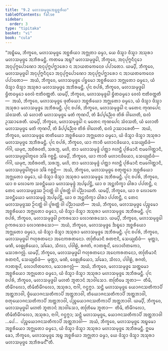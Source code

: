 ```yaml
---
title: "9.2 ᨾᩉᩣᩈᨾᩩᨴ᩠ᨴᩮᩋᨭ᩠ᨮᨧ᩠ᨨᩁᩥᨿ"
tableOfContents: false
sidebar:
  order: 3
type: "tipitaka"
basket: "vi"
book: "cula"
---
```



<DynamicBreadcrumb />

<Division number="384" book="cula">

<Paragraph number="1859" book="cula">
“ᩋᨭ᩠ᨮᩥᨾᩮ, ᨽᩥᨠ᩠ᨡᩅᩮ, ᨾᩉᩣᩈᨾᩩᨴ᩠ᨴᩮ ᩋᨧ᩠ᨨᩁᩥᨿᩣ ᩋᨻ᩠ᨽᩩᨲᩣ ᨵᨾ᩠ᨾᩣ, ᨿᩮ ᨴᩥᩈ᩠ᩅᩣ ᨴᩥᩈ᩠ᩅᩣ ᩋᩈᩩᩁᩣ ᨾᩉᩣᩈᨾᩩᨴ᩠ᨴᩮ ᩋᨽᩥᩁᨾᨶ᩠ᨲᩥ. ᨠᨲᨾᩮ ᩋᨭ᩠ᨮ?
</Paragraph>

<Paragraph number="1860" book="cula">
ᨾᩉᩣᩈᨾᩩᨴ᩠ᨴᩮᩤ, ᨽᩥᨠ᩠ᨡᩅᩮ, ᩋᨶᩩᨸᩩᨻ᩠ᨻᨶᩥᨶ᩠ᨶᩮᩣ ᩋᨶᩩᨸᩩᨻ᩠ᨻᨸᩮᩣᨱᩮᩣ ᩋᨶᩩᨸᩩᨻ᩠ᨻᨸᨻ᩠ᨽᩣᩁᩮᩣ ᨶ ᩋᩣᨿᨲᨠᩮᨶᩮᩅ ᨸᨸᩣᨲᩮᩣ. ᨿᨾ᩠ᨸᩥ, ᨽᩥᨠ᩠ᨡᩅᩮ, ᨾᩉᩣᩈᨾᩩᨴ᩠ᨴᩮᩤ ᩋᨶᩩᨸᩩᨻ᩠ᨻᨶᩥᨶ᩠ᨶᩮᩣ ᩋᨶᩩᨸᩩᨻ᩠ᨻᨸᩮᩣᨱᩮᩣ ᩋᨶᩩᨸᩩᨻ᩠ᨻᨸᨻ᩠ᨽᩣᩁᩮᩣ ᨶ ᩋᩣᨿᨲᨠᩮᨶᩮᩅ ᨸᨸᩣᨲᩮᩣ—  ᩋᨿᩴ, ᨽᩥᨠ᩠ᨡᩅᩮ, ᨾᩉᩣᩈᨾᩩᨴ᩠ᨴᩮ ᨸᨮᨾᩮᩣ ᩋᨧ᩠ᨨᩁᩥᨿᩮᩣ ᩋᨻ᩠ᨽᩩᨲᩮᩣ ᨵᨾ᩠ᨾᩮᩣ, ᨿᩴ ᨴᩥᩈ᩠ᩅᩣ ᨴᩥᩈ᩠ᩅᩣ ᩋᩈᩩᩁᩣ ᨾᩉᩣᩈᨾᩩᨴ᩠ᨴᩮ ᩋᨽᩥᩁᨾᨶ᩠ᨲᩥ.
</Paragraph>

<Paragraph number="1861" book="cula">
ᨸᩩᨶ ᨧᨸᩁᩴ, ᨽᩥᨠ᩠ᨡᩅᩮ, ᨾᩉᩣᩈᨾᩩᨴ᩠ᨴᩮᩤ ᨮᩥᨲᨵᨾ᩠ᨾᩮᩣ ᩅᩮᩃᩴ ᨶᩣᨲᩥᩅᨲ᩠ᨲᨲᩥ. ᨿᨾ᩠ᨸᩥ, ᨽᩥᨠ᩠ᨡᩅᩮ, ᨾᩉᩣᩈᨾᩩᨴ᩠ᨴᩮᩤ ᨮᩥᨲᨵᨾ᩠ᨾᩮᩣ ᩅᩮᩃᩴ ᨶᩣᨲᩥᩅᨲ᩠ᨲᨲᩥ—  ᩋᨿᩴ, ᨽᩥᨠ᩠ᨡᩅᩮ, ᨾᩉᩣᩈᨾᩩᨴ᩠ᨴᩮ ᨴᩩᨲᩥᨿᩮᩣ ᩋᨧ᩠ᨨᩁᩥᨿᩮᩣ ᩋᨻ᩠ᨽᩩᨲᩮᩣ ᨵᨾ᩠ᨾᩮᩣ, ᨿᩴ ᨴᩥᩈ᩠ᩅᩣ ᨴᩥᩈ᩠ᩅᩣ ᩋᩈᩩᩁᩣ ᨾᩉᩣᩈᨾᩩᨴ᩠ᨴᩮ ᩋᨽᩥᩁᨾᨶ᩠ᨲᩥ.
</Paragraph>

<Paragraph number="1862" book="cula">
ᨸᩩᨶ ᨧᨸᩁᩴ, ᨽᩥᨠ᩠ᨡᩅᩮ, ᨾᩉᩣᩈᨾᩩᨴ᩠ᨴᩮᩤ ᨶ ᨾᨲᩮᨶ ᨠᩩᨱᨸᩮᨶ ᩈᩴᩅᩈᨲᩥ. ᨿᩴ ᩉᩮᩣᨲᩥ ᨾᩉᩣᩈᨾᩩᨴ᩠ᨴᩮ ᨾᨲᩴ ᨠᩩᨱᨸᩴ, ᨲᩴ ᨡᩥᨸ᩠ᨸᨬ᩠ᨬᩮᩅ ᨲᩦᩁᩴ ᩅᩤᩉᩮᨲᩥ, ᨳᩃᩴ ᩏᩔᩣᩁᩮᨲᩥ. ᨿᨾ᩠ᨸᩥ, ᨽᩥᨠ᩠ᨡᩅᩮ, ᨾᩉᩣᩈᨾᩩᨴ᩠ᨴᩮᩤ ᨶ ᨾᨲᩮᨶ ᨠᩩᨱᨸᩮᨶ ᩈᩴᩅᩈᨲᩥ, ᨿᩴ ᩉᩮᩣᨲᩥ ᨾᩉᩣᩈᨾᩩᨴ᩠ᨴᩮ ᨾᨲᩴ ᨠᩩᨱᨸᩴ, ᨲᩴ ᨡᩥᨸ᩠ᨸᨬ᩠ᨬᩮᩅ ᨲᩦᩁᩴ ᩅᩤᩉᩮᨲᩥ, ᨳᩃᩴ ᩏᩔᩣᩁᩮᨲᩥ—  ᩋᨿᩴ, ᨽᩥᨠ᩠ᨡᩅᩮ, ᨾᩉᩣᩈᨾᩩᨴ᩠ᨴᩮ ᨲᨲᩥᨿᩮᩣ ᩋᨧ᩠ᨨᩁᩥᨿᩮᩣ ᩋᨻ᩠ᨽᩩᨲᩮᩣ ᨵᨾ᩠ᨾᩮᩣ, ᨿᩴ ᨴᩥᩈ᩠ᩅᩣ ᨴᩥᩈ᩠ᩅᩣ ᩋᩈᩩᩁᩣ ᨾᩉᩣᩈᨾᩩᨴ᩠ᨴᩮ ᩋᨽᩥᩁᨾᨶ᩠ᨲᩥ.
</Paragraph>

<Paragraph number="1863" book="cula">
ᨸᩩᨶ ᨧᨸᩁᩴ, ᨽᩥᨠ᩠ᨡᩅᩮ, ᨿᩣ ᨠᩣᨧᩥ ᨾᩉᩣᨶᨴᩥᨿᩮᩣ, ᩈᩮᨿ᩠ᨿᨳᩥᨴᩴ—  ᨣᩘᨣᩤ, ᨿᨾᩩᨶᩣ, ᩋᨧᩥᩁᩅᨲᩦ, ᩈᩁᨽᩪ, ᨾᩉᩦ, ᨲᩣ ᨾᩉᩣᩈᨾᩩᨴ᩠ᨴᩴ ᨸᨲ᩠ᨲᩣ ᨩᩉᨶ᩠ᨲᩥ ᨸᩩᩁᩥᨾᩣᨶᩥ ᨶᩣᨾᨣᩮᩤᨲ᩠ᨲᩣᨶᩥ, ᨾᩉᩣᩈᨾᩩᨴ᩠ᨴᩮᩤᨲ᩠ᩅᩮᩅ ᩈᩘᨡᩴ ᨣᨧ᩠ᨨᨶ᩠ᨲᩥ. ᨿᨾ᩠ᨸᩥ, ᨽᩥᨠ᩠ᨡᩅᩮ, ᨿᩣ ᨠᩣᨧᩥ ᨾᩉᩣᨶᨴᩥᨿᩮᩣ, ᩈᩮᨿ᩠ᨿᨳᩥᨴᩴ—  ᨣᩘᨣᩤ, ᨿᨾᩩᨶᩣ, ᩋᨧᩥᩁᩅᨲᩦ, ᩈᩁᨽᩪ, ᨾᩉᩦ, ᨲᩣ ᨾᩉᩣᩈᨾᩩᨴ᩠ᨴᩴ ᨸᨲ᩠ᨲᩣ ᨩᩉᨶ᩠ᨲᩥ ᨸᩩᩁᩥᨾᩣᨶᩥ ᨶᩣᨾᨣᩮᩤᨲ᩠ᨲᩣᨶᩥ, ᨾᩉᩣᩈᨾᩩᨴ᩠ᨴᩮᩤᨲ᩠ᩅᩮᩅ ᩈᩘᨡᩴ ᨣᨧ᩠ᨨᨶ᩠ᨲᩥ—  ᩋᨿᩴ, ᨽᩥᨠ᩠ᨡᩅᩮ, ᨾᩉᩣᩈᨾᩩᨴ᩠ᨴᩮ ᨧᨲᩩᨲ᩠ᨳᩮᩣ ᩋᨧ᩠ᨨᩁᩥᨿᩮᩣ ᩋᨻ᩠ᨽᩩᨲᩮᩣ ᨵᨾ᩠ᨾᩮᩣ, ᨿᩴ ᨴᩥᩈ᩠ᩅᩣ ᨴᩥᩈ᩠ᩅᩣ ᩋᩈᩩᩁᩣ ᨾᩉᩣᩈᨾᩩᨴ᩠ᨴᩮ ᩋᨽᩥᩁᨾᨶ᩠ᨲᩥ.
</Paragraph>

<Paragraph number="1864" book="cula">
ᨸᩩᨶ ᨧᨸᩁᩴ, ᨽᩥᨠ᩠ᨡᩅᩮ, ᨿᩣ ᨧ ᩃᩮᩣᨠᩮ ᩈᩅᨶ᩠ᨲᩥᨿᩮᩣ ᨾᩉᩣᩈᨾᩩᨴ᩠ᨴᩴ ᩋᨸ᩠ᨸᩮᨶ᩠ᨲᩥ, ᨿᩣ ᨧ ᩋᨶ᩠ᨲᩃᩥᨠ᩠ᨡᩣ ᨵᩤᩁᩣ ᨸᨸᨲᨶ᩠ᨲᩥ, ᨶ ᨲᩮᨶ ᨾᩉᩣᩈᨾᩩᨴ᩠ᨴᩔ ᩐᨶᨲ᩠ᨲᩴ ᩅᩤ ᨸᩪᩁᨲ᩠ᨲᩴ ᩅᩤ ᨸᨬ᩠ᨬᩣᨿᨲᩥ. ᨿᨾ᩠ᨸᩥ, ᨽᩥᨠ᩠ᨡᩅᩮ, ᨿᩣ ᨧ ᩃᩮᩣᨠᩮ ᩈᩅᨶ᩠ᨲᩥᨿᩮᩣ ᨾᩉᩣᩈᨾᩩᨴ᩠ᨴᩴ ᩋᨸ᩠ᨸᩮᨶ᩠ᨲᩥ, ᨿᩣ ᨧ ᩋᨶ᩠ᨲᩃᩥᨠ᩠ᨡᩣ ᨵᩤᩁᩣ ᨸᨸᨲᨶ᩠ᨲᩥ, ᨶ ᨲᩮᨶ ᨾᩉᩣᩈᨾᩩᨴ᩠ᨴᩔ ᩐᨶᨲ᩠ᨲᩴ ᩅᩤ ᨸᩪᩁᨲ᩠ᨲᩴ ᩅᩤ ᨸᨬ᩠ᨬᩣᨿᨲᩥ—  ᩋᨿᩴ, ᨽᩥᨠ᩠ᨡᩅᩮ, ᨾᩉᩣᩈᨾᩩᨴ᩠ᨴᩮ ᨸᨬ᩠ᨧᨾᩮᩣ ᩋᨧ᩠ᨨᩁᩥᨿᩮᩣ ᩋᨻ᩠ᨽᩩᨲᩮᩣ ᨵᨾ᩠ᨾᩮᩣ, ᨿᩴ ᨴᩥᩈ᩠ᩅᩣ ᨴᩥᩈ᩠ᩅᩣ ᩋᩈᩩᩁᩣ ᨾᩉᩣᩈᨾᩩᨴ᩠ᨴᩮ ᩋᨽᩥᩁᨾᨶ᩠ᨲᩥ.
</Paragraph>

<Paragraph number="1865" book="cula">
ᨸᩩᨶ ᨧᨸᩁᩴ, ᨽᩥᨠ᩠ᨡᩅᩮ, ᨾᩉᩣᩈᨾᩩᨴ᩠ᨴᩮᩤ ᩑᨠᩁᩈᩮᩣ ᩃᩮᩣᨱᩁᩈᩮᩣ. ᨿᨾ᩠ᨸᩥ, ᨽᩥᨠ᩠ᨡᩅᩮ, ᨾᩉᩣᩈᨾᩩᨴ᩠ᨴᩮᩤ ᩑᨠᩁᩈᩮᩣ ᩃᩮᩣᨱᩁᩈᩮᩣ—  ᩋᨿᩴ, ᨽᩥᨠ᩠ᨡᩅᩮ, ᨾᩉᩣᩈᨾᩩᨴ᩠ᨴᩮ ᨨᨭ᩠ᨮᩮᩣ ᩋᨧ᩠ᨨᩁᩥᨿᩮᩣ ᩋᨻ᩠ᨽᩩᨲᩮᩣ ᨵᨾ᩠ᨾᩮᩣ, ᨿᩴ ᨴᩥᩈ᩠ᩅᩣ ᨴᩥᩈ᩠ᩅᩣ ᩋᩈᩩᩁᩣ ᨾᩉᩣᩈᨾᩩᨴ᩠ᨴᩮ ᩋᨽᩥᩁᨾᨶ᩠ᨲᩥ.
</Paragraph>

<Paragraph number="1866" book="cula">
ᨸᩩᨶ ᨧᨸᩁᩴ, ᨽᩥᨠ᩠ᨡᩅᩮ, ᨾᩉᩣᩈᨾᩩᨴ᩠ᨴᩮᩤ ᨻᩉᩩᩁᨲᨶᩮᩣ ᩋᨶᩮᨠᩁᨲᨶᩮᩣ. ᨲᨲᩕᩥᨾᩣᨶᩥ ᩁᨲᨶᩣᨶᩥ, ᩈᩮᨿ᩠ᨿᨳᩥᨴᩴ—  ᨾᩩᨲ᩠ᨲᩣ, ᨾᨱᩥ, ᩅᩮᩊᩩᩁᩥᨿᩮᩣ, ᩈᩘᨡᩮᩣ, ᩈᩥᩃᩣ, ᨸᩅᩤᩊᩴ, ᩁᨩᨲᩴ, ᨩᩣᨲᩁᩪᨸᩴ, ᩃᩮᩣᩉᩥᨲᨠᩮᩣ, ᨾᩈᩣᩁᨣᩃᩖᩴ. ᨿᨾ᩠ᨸᩥ, ᨽᩥᨠ᩠ᨡᩅᩮ, ᨾᩉᩣᩈᨾᩩᨴ᩠ᨴᩮᩤ ᨻᩉᩩᩁᨲᨶᩮᩣ ᩋᨶᩮᨠᩁᨲᨶᩮᩣ, ᨲᨲᩕᩥᨾᩣᨶᩥ ᩁᨲᨶᩣᨶᩥ, ᩈᩮᨿ᩠ᨿᨳᩥᨴᩴ—  ᨾᩩᨲ᩠ᨲᩣ, ᨾᨱᩥ, ᩅᩮᩊᩩᩁᩥᨿᩮᩣ, ᩈᩘᨡᩮᩣ, ᩈᩥᩃᩣ, ᨸᩅᩤᩊᩴ, ᩁᨩᨲᩴ, ᨩᩣᨲᩁᩪᨸᩴ, ᩃᩮᩣᩉᩥᨲᨠᩮᩣ, ᨾᩈᩣᩁᨣᩃᩖᩴ—  ᩋᨿᩴ, ᨽᩥᨠ᩠ᨡᩅᩮ, ᨾᩉᩣᩈᨾᩩᨴ᩠ᨴᩮ ᩈᨲ᩠ᨲᨾᩮᩣ ᩋᨧ᩠ᨨᩁᩥᨿᩮᩣ ᩋᨻ᩠ᨽᩩᨲᩮᩣ ᨵᨾ᩠ᨾᩮᩣ, ᨿᩴ ᨴᩥᩈ᩠ᩅᩣ ᨴᩥᩈ᩠ᩅᩣ ᩋᩈᩩᩁᩣ ᨾᩉᩣᩈᨾᩩᨴ᩠ᨴᩮ ᩋᨽᩥᩁᨾᨶ᩠ᨲᩥ.
</Paragraph>

<Paragraph number="1867" book="cula">
ᨸᩩᨶ ᨧᨸᩁᩴ, ᨽᩥᨠ᩠ᨡᩅᩮ, ᨾᩉᩣᩈᨾᩩᨴ᩠ᨴᩮᩤ ᨾᩉᨲᩴ ᨽᩪᨲᩣᨶᩴ ᩋᩣᩅᩤᩈᩮᩣ. ᨲᨲᩕᩥᨾᩮ ᨽᩪᨲᩣ—  ᨲᩥᨾᩥ, ᨲᩥᨾᩥᩘᨣᩃᩮᩣ, ᨲᩥᨾᩥᨲᩥᨾᩥᩘᨣᩃᩮᩣ, ᩋᩈᩩᩁᩣ, ᨶᩣᨣᩤ, ᨣᨶ᩠ᨵᨻ᩠ᨻᩣ. ᩈᨶ᩠ᨲᩥ ᨾᩉᩣᩈᨾᩩᨴ᩠ᨴᩮ ᨿᩮᩣᨩᨶᩈᨲᩥᨠᩣᨸᩥ ᩋᨲ᩠ᨲᨽᩣᩅᩤ, ᨴ᩠ᩅᩥᨿᩮᩣᨩᨶᩈᨲᩥᨠᩣᨸᩥ ᩋᨲ᩠ᨲᨽᩣᩅᩤ, ᨲᩥᨿᩮᩣᨩᨶᩈᨲᩥᨠᩣᨸᩥ ᩋᨲ᩠ᨲᨽᩣᩅᩤ, ᨧᨲᩩᨿᩮᩣᨩᨶᩈᨲᩥᨠᩣᨸᩥ ᩋᨲ᩠ᨲᨽᩣᩅᩤ, ᨸᨬ᩠ᨧᨿᩮᩣᨩᨶᩈᨲᩥᨠᩣᨸᩥ ᩋᨲ᩠ᨲᨽᩣᩅᩤ. ᨿᨾ᩠ᨸᩥ, ᨽᩥᨠ᩠ᨡᩅᩮ, ᨾᩉᩣᩈᨾᩩᨴ᩠ᨴᩮᩤ ᨾᩉᨲᩴ ᨽᩪᨲᩣᨶᩴ ᩋᩣᩅᩤᩈᩮᩣ, ᨲᨲᩕᩥᨾᩮ ᨽᩪᨲᩣ—  ᨲᩥᨾᩥ, ᨲᩥᨾᩥᩘᨣᩃᩮᩣ, ᨲᩥᨾᩥᨲᩥᨾᩥᩘᨣᩃᩮᩣ, ᩋᩈᩩᩁᩣ, ᨶᩣᨣᩤ, ᨣᨶ᩠ᨵᨻ᩠ᨻᩣ; ᩈᨶ᩠ᨲᩥ ᨾᩉᩣᩈᨾᩩᨴ᩠ᨴᩮ, ᨿᩮᩣᨩᨶᩈᨲᩥᨠᩣᨸᩥ ᩋᨲ᩠ᨲᨽᩣᩅᩤ …ᨸᩮ…  ᨸᨬ᩠ᨧᨿᩮᩣᨩᨶᩈᨲᩥᨠᩣᨸᩥ ᩋᨲ᩠ᨲᨽᩣᩅᩤ—  ᩋᨿᩴ, ᨽᩥᨠ᩠ᨡᩅᩮ, ᨾᩉᩣᩈᨾᩩᨴ᩠ᨴᩮ ᩋᨭ᩠ᨮᨾᩮᩣ ᩋᨧ᩠ᨨᩁᩥᨿᩮᩣ ᩋᨻ᩠ᨽᩩᨲᩮᩣ ᨵᨾ᩠ᨾᩮᩣ, ᨿᩴ ᨴᩥᩈ᩠ᩅᩣ ᨴᩥᩈ᩠ᩅᩣ ᩋᩈᩩᩁᩣ ᨾᩉᩣᩈᨾᩩᨴ᩠ᨴᩮ ᩋᨽᩥᩁᨾᨶ᩠ᨲᩥ. ᩍᨾᩮ ᨡᩮᩣ, ᨽᩥᨠ᩠ᨡᩅᩮ, ᨾᩉᩣᩈᨾᩩᨴ᩠ᨴᩮ ᩋᨭ᩠ᨮ ᩋᨧ᩠ᨨᩁᩥᨿᩣ ᩋᨻ᩠ᨽᩩᨲᩣ ᨵᨾ᩠ᨾᩣ, ᨿᩮ ᨴᩥᩈ᩠ᩅᩣ ᨴᩥᩈ᩠ᩅᩣ ᩋᩈᩩᩁᩣ ᨾᩉᩣᩈᨾᩩᨴ᩠ᨴᩮ ᩋᨽᩥᩁᨾᨶ᩺”ᨲᩥ.
</Paragraph>
</Division>